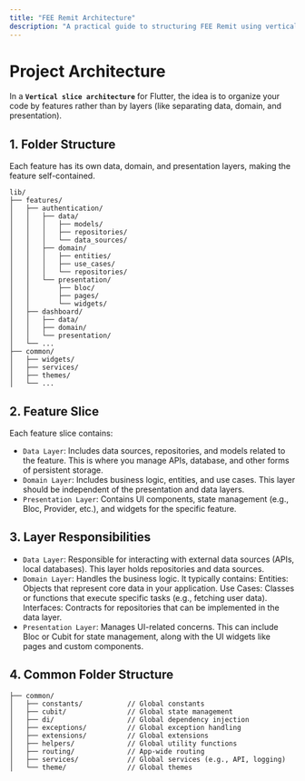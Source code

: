 ```yaml
---
title: "FEE Remit Architecture"
description: "A practical guide to structuring FEE Remit using vertical slice architecture"
---
```


# Project Architecture
In a **`Vertical slice architecture`** for Flutter, the idea is to organize your code by features rather than by layers (like separating data, domain, and presentation). 
## 1. Folder Structure
 Each feature has its own data, domain, and presentation layers, making the feature self-contained.
```
lib/
├── features/
│   ├── authentication/
│   │   ├── data/
│   │   │   ├── models/
│   │   │   ├── repositories/
│   │   │   └── data_sources/
│   │   ├── domain/
│   │   │   ├── entities/
│   │   │   ├── use_cases/
│   │   │   └── repositories/
│   │   └── presentation/
│   │       ├── bloc/
│   │       ├── pages/
│   │       └── widgets/
│   ├── dashboard/
│   │   ├── data/
│   │   ├── domain/
│   │   └── presentation/
│   └── ...
├── common/
│   ├── widgets/
│   ├── services/
│   ├── themes/
│   └── ...
```

## 2. Feature Slice
Each feature slice contains:

- `Data Layer`: Includes data sources, repositories, and models related to the feature. This is where you manage APIs, database, and other forms of persistent storage.
- `Domain Layer`: Includes business logic, entities, and use cases. This layer should be independent of the presentation and data layers.
- `Presentation Layer`: Contains UI components, state management (e.g., Bloc, Provider, etc.), and widgets for the specific feature.

## 3. Layer Responsibilities
- `Data Layer`: Responsible for interacting with external data sources (APIs, local databases). This layer holds repositories and data sources.
- `Domain Layer`: Handles the business logic. It typically contains:
Entities: Objects that represent core data in your application.
Use Cases: Classes or functions that execute specific tasks (e.g., fetching user data).
Interfaces: Contracts for repositories that can be implemented in the data layer.
- `Presentation Layer`: Manages UI-related concerns. This can include Bloc or Cubit for state management, along with the UI widgets like pages and custom components.

## 4. Common Folder Structure
```
├── common/
│   ├── constants/           // Global constants
│   ├── cubit/               // Global state management
│   ├── di/                  // Global dependency injection
│   ├── exceptions/          // Global exception handling
│   ├── extensions/          // Global extensions
│   ├── helpers/             // Global utility functions
│   ├── routing/             // App-wide routing
│   ├── services/            // Global services (e.g., API, logging)
│   └── theme/               // Global themes
```